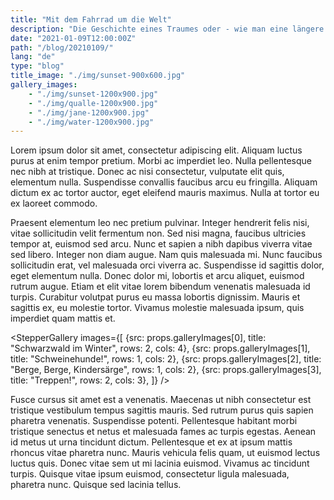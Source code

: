 ```yaml
---
title: "Mit dem Fahrrad um die Welt"
description: "Die Geschichte eines Traumes oder - wie man eine längere Beschreibung schreibt um das Layout zu fixen"
date: "2021-01-09T12:00:00Z"
path: "/blog/20210109/"
lang: "de"
type: "blog"
title_image: "./img/sunset-900x600.jpg"
gallery_images:
    - "./img/sunset-1200x900.jpg"
    - "./img/qualle-1200x900.jpg"
    - "./img/jane-1200x900.jpg"
    - "./img/water-1200x900.jpg"
---
```


Lorem ipsum dolor sit amet, consectetur adipiscing elit. Aliquam luctus purus at enim tempor pretium.
Morbi ac imperdiet leo. Nulla pellentesque nec nibh at tristique. Donec ac nisi consectetur, vulputate elit quis, 
elementum nulla. Suspendisse convallis faucibus arcu eu fringilla. Aliquam dictum ex ac tortor auctor, eget eleifend 
mauris maximus. Nulla at tortor eu ex laoreet commodo.

Praesent elementum leo nec pretium pulvinar. Integer hendrerit felis nisi, vitae sollicitudin velit fermentum non. 
Sed nisi magna, faucibus ultricies tempor at, euismod sed arcu. Nunc et sapien a nibh dapibus viverra vitae sed libero. 
Integer non diam augue. Nam quis malesuada mi. Nunc faucibus sollicitudin erat, vel malesuada orci viverra ac. 
Suspendisse id sagittis dolor, eget elementum nulla. Donec dolor mi, lobortis et arcu aliquet, euismod rutrum augue. 
Etiam et elit vitae lorem bibendum venenatis malesuada id turpis. Curabitur volutpat purus eu massa lobortis dignissim. 
Mauris et sagittis ex, eu molestie tortor. Vivamus molestie malesuada ipsum, quis imperdiet quam mattis et.

<StepperGallery
    images={[
        {src: props.galleryImages[0], title: "Schwarzwald im Winter", rows: 2, cols: 4},
        {src: props.galleryImages[1], title: "Schweinehunde!", rows: 1, cols: 2},
        {src: props.galleryImages[2], title: "Berge, Berge, Kindersärge", rows: 1, cols: 2},
        {src: props.galleryImages[3], title: "Treppen!", rows: 2, cols: 3},
    ]}
/>

Fusce cursus sit amet est a venenatis. Maecenas ut nibh consectetur est tristique vestibulum tempus sagittis mauris.
Sed rutrum purus quis sapien pharetra venenatis. Suspendisse potenti. Pellentesque habitant morbi tristique senectus 
et netus et malesuada fames ac turpis egestas. Aenean id metus ut urna tincidunt dictum. Pellentesque et ex at ipsum 
mattis rhoncus vitae pharetra nunc. Mauris vehicula felis quam, ut euismod lectus luctus quis. Donec vitae sem ut mi 
lacinia euismod. Vivamus ac tincidunt turpis. Quisque vitae ipsum euismod, consectetur ligula malesuada, pharetra nunc. 
Quisque sed lacinia tellus.
